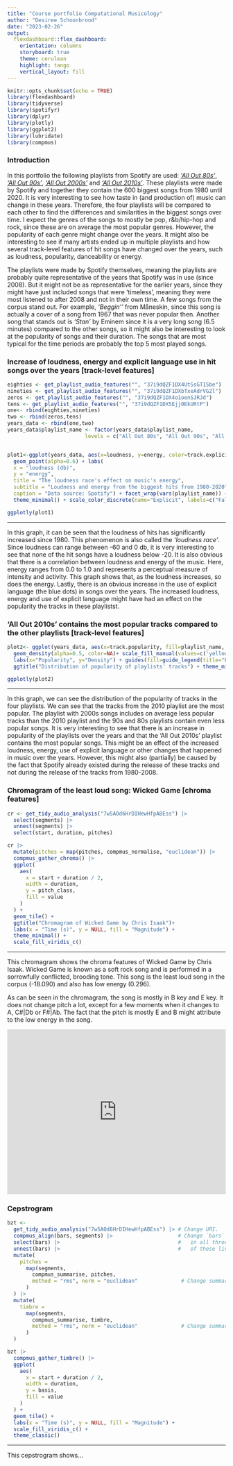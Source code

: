 ```yaml
---
title: "Course portfolio Computational Musicology"
author: "Desiree Schoonbrood"
date: "2023-02-26"
output: 
  flexdashboard::flex_dashboard:
    orientation: columns
    storyboard: true
    theme: cerulean
    highlight: tango
    vertical_layout: fill
---
```


```r
knitr::opts_chunk$set(echo = TRUE)
library(flexdashboard)
library(tidyverse)
library(spotifyr)
library(dplyr)
library(plotly)
library(ggplot2)
library(lubridate)
library(compmus)
```

### Introduction
In this portfolio the following playlists from Spotify are used: [*'All Out 80s'*](https://open.spotify.com/playlist/37i9dQZF1DX4UtSsGT1Sbe?si=7134e1d7e6a44db1), [*'All Out 90s'*](https://open.spotify.com/playlist/37i9dQZF1DXbTxeAdrVG2l?si=2fe9f5ed620f480a), [*'All Out 2000s'*](https://open.spotify.com/playlist/37i9dQZF1DX4o1oenSJRJd?si=a26f344053244edf) and [*'All Out 2010s'*](https://open.spotify.com/playlist/37i9dQZF1DX5Ejj0EkURtP?si=109cbfd19dd94fb5). These playlists were made by Spotify and together they contain the 600 biggest songs from 1980 until 2020. It is very interesting to see how taste in (and production of) music can change in these years. Therefore, the four playlists will be compared to each other to find the differences and similarities in the biggest songs over time. I expect the genres of the songs to mostly be pop, r&b/hip-hop and rock, since these are on average the most popular genres. However, the popularity of each genre might change over the years. It might also be interesting to see if many artists ended up in multiple playlists and how several track-level features of hit songs have changed over the years, such as loudness, popularity, danceability or energy.


The playlists were made by Spotify themselves, meaning the playlists are probably quite representative of the years that Spotify was in use (since 2008). But it might not be as representative for the earlier years, since they might have just included songs that were 'timeless', meaning they were most listened to after 2008 and not in their own time. A few songs from the corpus stand out. For example, *'Beggin''* from Måneskin, since this song is actually a cover of a song from 1967 that was never popular then. Another song that stands out is *'Stan'* by Eminem since it is a very long song (6.5 minutes) compared to the other songs, so it might also be interesting to look at the popularity of songs and their duration. The songs that are most typical for the time periods are probably the top 5 most played songs.

### Increase of loudness, energy and explicit language use in hit songs over the years [track-level features]

```r
eighties <- get_playlist_audio_features("", "37i9dQZF1DX4UtSsGT1Sbe")
nineties <- get_playlist_audio_features("", "37i9dQZF1DXbTxeAdrVG2l")
zeros <- get_playlist_audio_features("", "37i9dQZF1DX4o1oenSJRJd")
tens <- get_playlist_audio_features("", "37i9dQZF1DX5Ejj0EkURtP")
one<- rbind(eighties,nineties)
two <- rbind(zeros,tens)
years_data <- rbind(one,two)
years_data$playlist_name <- factor(years_data$playlist_name,      
                         levels = c("All Out 80s", "All Out 90s", "All Out 2000s", "All Out 2010s"))


plot1<-ggplot(years_data, aes(x=loudness, y=energy, color=track.explicit, label = track.name)) + 
  geom_point(alpha=0.6) + labs(
  x = "loudness (db)",
  y = "energy",
  title = "The loudness race's effect on music's energy",
  subtitle = "Loudness and energy from the biggest hits from 1980-2020",
  caption = "Data source: Spotify") + facet_wrap(vars(playlist_name)) + 
  theme_minimal() + scale_color_discrete(name="Explicit", labels=c("False", "True"))

ggplotly(plot1)
```

***

In this graph, it can be seen that the loudness of hits has significantly increased since 1980. This phenomenon is also called the *'loudness race'*. Since loudness can range between -60 and 0 db, it is very interesting to see that none of the hit songs have a loudness below -20. It is also obvious that there is a correlation between loudness and energy of the music. Here, energy ranges from 0.0 to 1.0 and represents a perceptual measure of intensity and activity. This graph shows that, as the loudness increases, so does the energy. Lastly, there is an obvious increase in the use of explicit language (the blue dots) in songs over the years. The increased loudness, energy and use of explicit language might have had an effect on the popularity the tracks in these playlistst. 

### 'All Out 2010s' contains the most popular tracks compared to the other playlists [track-level features]

```r
plot2<- ggplot(years_data, aes(x=track.popularity, fill=playlist_name, text = paste(playlist_name)))+
  geom_density(alpha=0.5, color=NA)+ scale_fill_manual(values=c('yellow', 'blue', 'red', 'orange'))+
  labs(x="Popularity", y="Density") + guides(fill=guide_legend(title="Playlist"))+
  ggtitle("Distribution of popularity of playlists' tracks") + theme_minimal()

ggplotly(plot2)
```

***

In this graph, we can see the distribution of the popularity of tracks in the four playlists. We can see that the tracks from the 2010 playlist are the most popular. The playlist with 2000s songs includes on average less popular tracks than the 2010 playlist and the 90s and 80s playlists contain even less popular songs. It is very interesting to see that there is an increase in popularity of the playlists over the years and that the 'All Out 2010s' playlist contains the most popular songs. This might be an effect of the increased loudness, energy, use of explicit language or other changes that happened in music over the years. However, this might also (partially) be caused by the fact that Spotify already existed during the release of these tracks and not during the release of the tracks from 1980-2008.

### Chromagram of the least loud song: Wicked Game [chroma features]

```r
cr <- get_tidy_audio_analysis("7w5AOd6HrDIHewHfpABEss") |>
  select(segments) |>
  unnest(segments) |>
  select(start, duration, pitches)

cr |>
  mutate(pitches = map(pitches, compmus_normalise, "euclidean")) |>
  compmus_gather_chroma() |> 
  ggplot(
    aes(
      x = start + duration / 2,
      width = duration,
      y = pitch_class,
      fill = value
    )
  ) +
  geom_tile() +
  ggtitle("Chromagram of Wicked Game by Chris Isaak")+
  labs(x = "Time (s)", y = NULL, fill = "Magnitude") +
  theme_minimal() +
  scale_fill_viridis_c()
```
 
---
 
This chromagram shows the chroma features of Wicked Game by Chris Isaak. Wicked Game is known as a soft rock song and is performed in a sorrowfully conflicted, brooding tone. This song is the least loud song in the corpus (-18.090) and also has low energy (0.296).

As can be seen in the chromagram, the song is mostly in B key and E key. It does not change pitch a lot, except for a few moments when it changes to A, C#|Db or F#|Ab. The fact that the pitch is mostly E and B might attribute to the low energy in the song. 

<iframe src="https://open.spotify.com/embed/track/2S6XOQqWqUBIySUU00vMru?utm_source=generator" width="100%" height="380" frameBorder="0" allowfullscreen="" allow="autoplay; clipboard-write; encrypted-media; fullscreen; picture-in-picture"></iframe>

### Cepstrogram

```r
bzt <-
  get_tidy_audio_analysis("7w5AOd6HrDIHewHfpABEss") |> # Change URI.
  compmus_align(bars, segments) |>                     # Change `bars`
  select(bars) |>                                      #   in all three
  unnest(bars) |>                                      #   of these lines.
  mutate(
    pitches =
      map(segments,
        compmus_summarise, pitches,
        method = "rms", norm = "euclidean"              # Change summary & norm.
      )
  ) |>
  mutate(
    timbre =
      map(segments,
        compmus_summarise, timbre,
        method = "rms", norm = "euclidean"              # Change summary & norm.
      )
  )

bzt |>
  compmus_gather_timbre() |>
  ggplot(
    aes(
      x = start + duration / 2,
      width = duration,
      y = basis,
      fill = value
    )
  ) +
  geom_tile() +
  labs(x = "Time (s)", y = NULL, fill = "Magnitude") +
  scale_fill_viridis_c() +                              
  theme_classic()
```
 
***
 
This cepstrogram shows...

